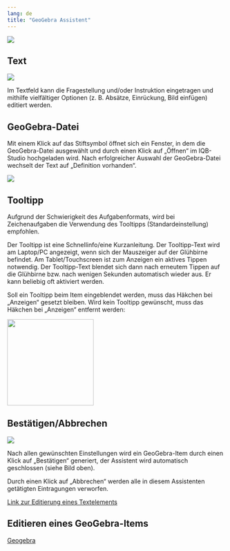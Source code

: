 ```yaml
---
lang: de
title: "GeoGebra Assistent"
---
```

 
 ![](GGB_Main_Grafik.png)

## Text

 ![](GGB_Text_Grafik.png)

 Im Textfeld kann die Fragestellung und/oder Instruktion eingetragen und mithilfe vielfältiger Optionen (z. B. Absätze, Einrückung, Bild einfügen) editiert werden. 

## GeoGebra-Datei

 Mit einem Klick auf das Stiftsymbol öffnet sich ein Fenster, in dem die GeoGebra-Datei ausgewählt und durch einen Klick auf „Öffnen“ im IQB-Studio hochgeladen wird. Nach erfolgreicher Auswahl der GeoGebra-Datei wechselt der Text auf „Definition vorhanden“. 

 ![](GGB_Datei_Grafik.png)

## Tooltipp

::: {.callout-note}
Aufgrund der Schwierigkeit des Aufgabenformats, wird bei Zeichenaufgaben die Verwendung des Tooltipps (Standardeinstellung) empfohlen. 
:::

Der Tooltipp ist eine Schnellinfo/eine Kurzanleitung. Der Tooltipp-Text wird am Laptop/PC angezeigt, wenn sich der Mauszeiger auf der Glühbirne befindet. Am Tablet/Touchscreen ist zum Anzeigen ein aktives Tippen notwendig. Der Tooltipp-Text blendet sich dann nach erneutem Tippen auf die Glühbirne bzw. nach wenigen Sekunden automatisch wieder aus. Er kann beliebig oft aktiviert werden. 

Soll ein Tooltipp beim Item eingeblendet werden, muss das Häkchen bei „Anzeigen“ gesetzt bleiben. Wird kein Tooltipp gewünscht, muss das Häkchen bei „Anzeigen“ entfernt werden: 

![](GGB_Tooltipp_Grafik.png){width=200}

## Bestätigen/Abbrechen

![](GGB_BestatigenAbbrechen_Grafik.png)

Nach allen gewünschten Einstellungen wird ein GeoGebra-Item durch einen Klick auf „Bestätigen“ generiert, der Assistent wird automatisch geschlossen (siehe Bild oben). 

Durch einen Klick auf „Abbrechen“ werden alle in diesem Assistenten getätigten Eintragungen verworfen.  

[Link zur Editierung eines Textelements](Studio\Aufgaben_gestalten\Anlegen_von_Aufgaben_im_Standardmodus\Glossar\Glossar.qmd)

## Editieren eines GeoGebra-Items
[Geogebra](/Studio\Aufgaben_gestalten\Externe_Anwendungen\GeoGebra\GeoGebra.qmd)
